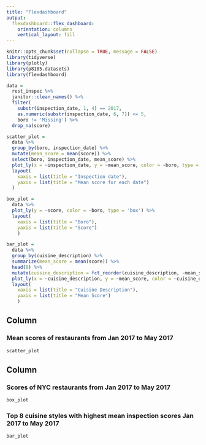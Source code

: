 ```yaml
---
title: "Flexdashboard"
output: 
  flexdashboard::flex_dashboard:
    orientation: columns
    vertical_layout: fill
---
```


```r
knitr::opts_chunk$set(collapse = TRUE, message = FALSE)
library(tidyverse)
library(plotly)
library(p8105.datasets)
library(flexdashboard)
```

```r
data = 
  rest_inspec %>%
  janitor::clean_names() %>%
  filter(
    substr(inspection_date, 1, 4) == 2017,
    as.numeric(substr(inspection_date, 6, 7)) <= 5,
    boro != 'Missing') %>%
  drop_na(score)
```

```r
scatter_plot = 
  data %>%
  group_by(boro, inspection_date) %>%
  mutate(mean_score = mean(score)) %>%
  select(boro, inspection_date, mean_score) %>%
  plot_ly(x = ~inspection_date, y = ~mean_score, color = ~boro, type = 'scatter') %>%
  layout(
    xaxis = list(title = "Inspection date"),
    yaxis = list(title = "Mean score for each date")
  )
```

```r
box_plot = 
  data %>%
  plot_ly(y = ~score, color = ~boro, type = 'box') %>%
  layout(
    xaxis = list(title = "Boro"),
    yaxis = list(title = "Score")
    )
```

```r
bar_plot = 
  data %>%
  group_by(cuisine_description) %>%
  summarize(mean_score = mean(score)) %>%
  head(8) %>%
  mutate(cuisine_description = fct_reorder(cuisine_description, -mean_score)) %>%
  plot_ly(x = ~cuisine_description, y = ~mean_score, color = ~cuisine_description, type = 'bar') %>%
  layout(
    xaxis = list(title = "Cuisine Description"),
    yaxis = list(title = "Mean Score")
    )
```

Column {data-width=650}
-----------------------------------------------------------------------
### Mean scores of restaurants from Jan 2017 to May 2017
```r
scatter_plot
```

Column {data-width=350}
-----------------------------------------------------------------------
### Scores of NYC restaurants from Jan 2017 to May 2017
```r
box_plot
```

### Top 8 cuisine styles with highest mean inspection scores Jan 2017 to May 2017
```r
bar_plot
```